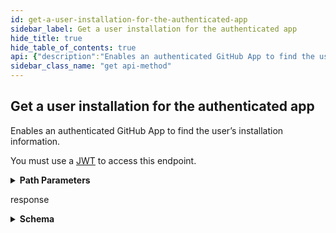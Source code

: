 ```yaml
---
id: get-a-user-installation-for-the-authenticated-app
sidebar_label: Get a user installation for the authenticated app
hide_title: true
hide_table_of_contents: true
api: {"description":"Enables an authenticated GitHub App to find the user’s installation information.\n\nYou must use a [JWT](https://docs.github.com/apps/building-github-apps/authenticating-with-github-apps/#authenticating-as-a-github-app) to access this endpoint.","externalDocs":{"description":"API method documentation","url":"https://docs.github.com/rest/reference/apps/#get-a-user-installation-for-the-authenticated-app"},"operationId":"apps/get-user-installation","parameters":[{"in":"path","name":"username","required":true,"schema":{"type":"string"}}],"responses":{"200":{"content":{"application/json":{"examples":{"default":{"value":{"access_tokens_url":"https://api.github.com/installations/1/access_tokens","account":{"avatar_url":"https://github.com/images/error/hubot_happy.gif","events_url":"https://api.github.com/orgs/github/events","followers_url":"https://api.github.com/users/github/followers","following_url":"https://api.github.com/users/github/following{/other_user}","gists_url":"https://api.github.com/users/github/gists{/gist_id}","gravatar_id":"","html_url":"https://github.com/github","id":1,"login":"github","node_id":"MDEyOk9yZ2FuaXphdGlvbjE=","organizations_url":"https://api.github.com/users/github/orgs","received_events_url":"https://api.github.com/users/github/received_events","repos_url":"https://api.github.com/orgs/github/repos","site_admin":false,"starred_url":"https://api.github.com/users/github/starred{/owner}{/repo}","subscriptions_url":"https://api.github.com/users/github/subscriptions","type":"Organization","url":"https://api.github.com/orgs/github"},"app_id":1,"app_slug":"github-actions","created_at":"2018-02-09T20:51:14.000Z","events":["push","pull_request"],"has_multiple_single_files":true,"html_url":"https://github.com/organizations/github/settings/installations/1","id":1,"permissions":{"checks":"write","contents":"read","metadata":"read"},"repositories_url":"https://api.github.com/installation/repositories","repository_selection":"all","single_file_name":"config.yml","single_file_paths":["config.yml",".github/issue_TEMPLATE.md"],"target_id":1,"target_type":"Organization","updated_at":"2018-02-09T20:51:14.000Z"}}},"schema":{"description":"Installation","properties":{"access_tokens_url":{"example":"https://api.github.com/installations/1/access_tokens","format":"uri","type":"string"},"account":{"anyOf":[{"description":"Simple User","nullable":true,"properties":{"avatar_url":{"example":"https://github.com/images/error/octocat_happy.gif","format":"uri","type":"string"},"events_url":{"example":"https://api.github.com/users/octocat/events{/privacy}","type":"string"},"followers_url":{"example":"https://api.github.com/users/octocat/followers","format":"uri","type":"string"},"following_url":{"example":"https://api.github.com/users/octocat/following{/other_user}","type":"string"},"gists_url":{"example":"https://api.github.com/users/octocat/gists{/gist_id}","type":"string"},"gravatar_id":{"example":"41d064eb2195891e12d0413f63227ea7","nullable":true,"type":"string"},"html_url":{"example":"https://github.com/octocat","format":"uri","type":"string"},"id":{"example":1,"type":"integer"},"login":{"example":"octocat","type":"string"},"node_id":{"example":"MDQ6VXNlcjE=","type":"string"},"organizations_url":{"example":"https://api.github.com/users/octocat/orgs","format":"uri","type":"string"},"received_events_url":{"example":"https://api.github.com/users/octocat/received_events","format":"uri","type":"string"},"repos_url":{"example":"https://api.github.com/users/octocat/repos","format":"uri","type":"string"},"site_admin":{"type":"boolean"},"starred_at":{"example":"\"2020-07-09T00:17:55Z\"","type":"string"},"starred_url":{"example":"https://api.github.com/users/octocat/starred{/owner}{/repo}","type":"string"},"subscriptions_url":{"example":"https://api.github.com/users/octocat/subscriptions","format":"uri","type":"string"},"type":{"example":"User","type":"string"},"url":{"example":"https://api.github.com/users/octocat","format":"uri","type":"string"}},"required":["avatar_url","events_url","followers_url","following_url","gists_url","gravatar_id","html_url","id","node_id","login","organizations_url","received_events_url","repos_url","site_admin","starred_url","subscriptions_url","type","url"],"title":"Simple User","type":"object"},{"description":"An enterprise account","properties":{"avatar_url":{"format":"uri","type":"string"},"created_at":{"example":"2019-01-26T19:01:12.000Z","format":"date-time","nullable":true,"type":"string"},"description":{"description":"A short description of the enterprise.","nullable":true,"type":"string"},"html_url":{"example":"https://github.com/enterprises/octo-business","format":"uri","type":"string"},"id":{"description":"Unique identifier of the enterprise","example":42,"type":"integer"},"name":{"description":"The name of the enterprise.","example":"Octo Business","type":"string"},"node_id":{"example":"MDEwOlJlcG9zaXRvcnkxMjk2MjY5","type":"string"},"slug":{"description":"The slug url identifier for the enterprise.","example":"octo-business","type":"string"},"updated_at":{"example":"2019-01-26T19:14:43.000Z","format":"date-time","nullable":true,"type":"string"},"website_url":{"description":"The enterprise's website URL.","format":"uri","nullable":true,"type":"string"}},"required":["id","node_id","name","slug","html_url","created_at","updated_at","avatar_url"],"title":"Enterprise","type":"object"}],"nullable":true},"app_id":{"example":1,"type":"integer"},"app_slug":{"example":"github-actions","type":"string"},"contact_email":{"example":"\"test_13f1e99741e3e004@d7e1eb0bc0a1ba12.com\"","nullable":true,"type":"string"},"created_at":{"format":"date-time","type":"string"},"events":{"items":{"type":"string"},"type":"array"},"has_multiple_single_files":{"example":true,"type":"boolean"},"html_url":{"example":"https://github.com/organizations/github/settings/installations/1","format":"uri","type":"string"},"id":{"description":"The ID of the installation.","example":1,"type":"integer"},"permissions":{"example":{"deployments":"write","issues":"read"},"properties":{"checks":{"type":"string"},"contents":{"type":"string"},"deployments":{"type":"string"},"issues":{"example":"\"read\"","type":"string"},"metadata":{"type":"string"},"organization_administration":{"example":"\"read\"","type":"string"},"pull_requests":{"type":"string"},"statuses":{"type":"string"}},"type":"object"},"repositories_url":{"example":"https://api.github.com/installation/repositories","format":"uri","type":"string"},"repository_selection":{"description":"Describe whether all repositories have been selected or there's a selection involved","enum":["all","selected"],"type":"string"},"single_file_name":{"example":"config.yaml","nullable":true,"type":"string"},"single_file_paths":{"example":["config.yml",".github/issue_TEMPLATE.md"],"items":{"type":"string"},"type":"array"},"suspended_at":{"format":"date-time","nullable":true,"type":"string"},"suspended_by":{"allOf":[{"description":"Simple User","nullable":true,"properties":{"avatar_url":{"example":"https://github.com/images/error/octocat_happy.gif","format":"uri","type":"string"},"events_url":{"example":"https://api.github.com/users/octocat/events{/privacy}","type":"string"},"followers_url":{"example":"https://api.github.com/users/octocat/followers","format":"uri","type":"string"},"following_url":{"example":"https://api.github.com/users/octocat/following{/other_user}","type":"string"},"gists_url":{"example":"https://api.github.com/users/octocat/gists{/gist_id}","type":"string"},"gravatar_id":{"example":"41d064eb2195891e12d0413f63227ea7","nullable":true,"type":"string"},"html_url":{"example":"https://github.com/octocat","format":"uri","type":"string"},"id":{"example":1,"type":"integer"},"login":{"example":"octocat","type":"string"},"node_id":{"example":"MDQ6VXNlcjE=","type":"string"},"organizations_url":{"example":"https://api.github.com/users/octocat/orgs","format":"uri","type":"string"},"received_events_url":{"example":"https://api.github.com/users/octocat/received_events","format":"uri","type":"string"},"repos_url":{"example":"https://api.github.com/users/octocat/repos","format":"uri","type":"string"},"site_admin":{"type":"boolean"},"starred_at":{"example":"\"2020-07-09T00:17:55Z\"","type":"string"},"starred_url":{"example":"https://api.github.com/users/octocat/starred{/owner}{/repo}","type":"string"},"subscriptions_url":{"example":"https://api.github.com/users/octocat/subscriptions","format":"uri","type":"string"},"type":{"example":"User","type":"string"},"url":{"example":"https://api.github.com/users/octocat","format":"uri","type":"string"}},"required":["avatar_url","events_url","followers_url","following_url","gists_url","gravatar_id","html_url","id","node_id","login","organizations_url","received_events_url","repos_url","site_admin","starred_url","subscriptions_url","type","url"],"title":"Simple User","type":"object"}],"nullable":true},"target_id":{"description":"The ID of the user or organization this token is being scoped to.","type":"integer"},"target_type":{"example":"Organization","type":"string"},"updated_at":{"format":"date-time","type":"string"}},"required":["id","app_id","app_slug","target_id","target_type","single_file_name","repository_selection","access_tokens_url","html_url","repositories_url","events","account","permissions","created_at","updated_at"],"title":"Installation","type":"object"}}},"description":"response"}},"tags":["apps"],"x-github":{"category":"apps","enabledForGitHubApps":false,"githubCloudOnly":false,"previews":[],"subcategory":null},"method":"get","path":"/users/{username}/installation","servers":[{"url":"https://api.github.com"}],"info":{"contact":{"name":"Support","url":"https://support.github.com/contact"},"description":"GitHub's v3 REST API.","license":{"name":"MIT","url":"https://spdx.org/licenses/MIT"},"termsOfService":"https://docs.github.com/articles/github-terms-of-service","title":"GitHub v3 REST API","version":"1.1.4","x-apisguru-categories":["collaboration","developer_tools"],"x-logo":{"url":"https://twitter.com/github/profile_image?size=original"},"x-origin":[{"format":"openapi","url":"https://raw.githubusercontent.com/github/rest-api-description/main/descriptions/api.github.com/api.github.com.json","version":"3.0"}],"x-providerName":"github.com"},"postman":{"name":"Get a user installation for the authenticated app","description":{"content":"Enables an authenticated GitHub App to find the user’s installation information.\n\nYou must use a [JWT](https://docs.github.com/apps/building-github-apps/authenticating-with-github-apps/#authenticating-as-a-github-app) to access this endpoint.","type":"text/plain"},"url":{"path":["users",":username","installation"],"host":["{{baseUrl}}"],"query":[],"variable":[{"disabled":false,"description":{"content":"(Required) ","type":"text/plain"},"type":"any","value":"","key":"username"}]},"header":[{"key":"Accept","value":"application/json"}],"method":"GET"}}
sidebar_class_name: "get api-method"
---
```



## Get a user installation for the authenticated app



Enables an authenticated GitHub App to find the user’s installation information.

You must use a [JWT](https://docs.github.com/apps/building-github-apps/authenticating-with-github-apps/#authenticating-as-a-github-app) to access this endpoint.

<details style={{"marginBottom":"1rem"}}><summary style={{}}><strong>Path Parameters</strong></summary><div><ul><ParamsItem className={"paramsItem"} param={{"in":"path","name":"username","required":true,"schema":{"type":"string"}}}></ParamsItem></ul></div></details><div><ApiTabs><TabItem label={"200"} value={"200"}><div>

response

</div><div><details style={{}}><summary style={{"textAlign":"left"}}><strong>Schema</strong></summary><div style={{"textAlign":"left","marginLeft":"1rem"}}></div><ul style={{"marginLeft":"1rem"}}><SchemaItem collapsible={false} name={"access_tokens_url"} required={true} schemaDescription={undefined} schemaName={"uri"} qualifierMessage={undefined}></SchemaItem><SchemaItem collapsible={false} name={"account"} required={true} schemaDescription={undefined} schemaName={""} qualifierMessage={undefined}></SchemaItem><SchemaItem collapsible={false} name={"app_id"} required={true} schemaDescription={undefined} schemaName={"integer"} qualifierMessage={undefined}></SchemaItem><SchemaItem collapsible={false} name={"app_slug"} required={true} schemaDescription={undefined} schemaName={"string"} qualifierMessage={undefined}></SchemaItem><SchemaItem collapsible={false} name={"contact_email"} required={false} schemaDescription={undefined} schemaName={"string"} qualifierMessage={undefined}></SchemaItem><SchemaItem collapsible={false} name={"created_at"} required={true} schemaDescription={undefined} schemaName={"date-time"} qualifierMessage={undefined}></SchemaItem><SchemaItem collapsible={false} name={"events"} required={true} schemaDescription={undefined} schemaName={"string[]"} qualifierMessage={undefined}></SchemaItem><SchemaItem collapsible={false} name={"has_multiple_single_files"} required={false} schemaDescription={undefined} schemaName={"boolean"} qualifierMessage={undefined}></SchemaItem><SchemaItem collapsible={false} name={"html_url"} required={true} schemaDescription={undefined} schemaName={"uri"} qualifierMessage={undefined}></SchemaItem><SchemaItem collapsible={false} name={"id"} required={true} schemaDescription={"The ID of the installation."} schemaName={"integer"} qualifierMessage={undefined}></SchemaItem><SchemaItem collapsible={true} className={"schemaItem"}><details style={{}}><summary style={{}}><strong>permissions</strong><span style={{"opacity":"0.6"}}> object</span><strong style={{"fontSize":"var(--ifm-code-font-size)","color":"var(--openapi-required)"}}> required</strong></summary><div style={{"marginLeft":"1rem"}}><ul><SchemaItem collapsible={false} name={"checks"} required={false} schemaDescription={undefined} schemaName={"string"} qualifierMessage={undefined}></SchemaItem><SchemaItem collapsible={false} name={"contents"} required={false} schemaDescription={undefined} schemaName={"string"} qualifierMessage={undefined}></SchemaItem><SchemaItem collapsible={false} name={"deployments"} required={false} schemaDescription={undefined} schemaName={"string"} qualifierMessage={undefined}></SchemaItem><SchemaItem collapsible={false} name={"issues"} required={false} schemaDescription={undefined} schemaName={"string"} qualifierMessage={undefined}></SchemaItem><SchemaItem collapsible={false} name={"metadata"} required={false} schemaDescription={undefined} schemaName={"string"} qualifierMessage={undefined}></SchemaItem><SchemaItem collapsible={false} name={"organization_administration"} required={false} schemaDescription={undefined} schemaName={"string"} qualifierMessage={undefined}></SchemaItem><SchemaItem collapsible={false} name={"pull_requests"} required={false} schemaDescription={undefined} schemaName={"string"} qualifierMessage={undefined}></SchemaItem><SchemaItem collapsible={false} name={"statuses"} required={false} schemaDescription={undefined} schemaName={"string"} qualifierMessage={undefined}></SchemaItem></ul></div></details></SchemaItem><SchemaItem collapsible={false} name={"repositories_url"} required={true} schemaDescription={undefined} schemaName={"uri"} qualifierMessage={undefined}></SchemaItem><SchemaItem collapsible={false} name={"repository_selection"} required={true} schemaDescription={"Describe whether all repositories have been selected or there's a selection involved"} schemaName={"string"} qualifierMessage={"**Possible values:** [`all`, `selected`]"}></SchemaItem><SchemaItem collapsible={false} name={"single_file_name"} required={true} schemaDescription={undefined} schemaName={"string"} qualifierMessage={undefined}></SchemaItem><SchemaItem collapsible={false} name={"single_file_paths"} required={false} schemaDescription={undefined} schemaName={"string[]"} qualifierMessage={undefined}></SchemaItem><SchemaItem collapsible={false} name={"suspended_at"} required={false} schemaDescription={undefined} schemaName={"date-time"} qualifierMessage={undefined}></SchemaItem><SchemaItem collapsible={true} className={"schemaItem"}><details style={{}}><summary style={{}}><strong>suspended_by</strong><span style={{"opacity":"0.6"}}> object</span></summary><div style={{"marginLeft":"1rem"}}><div><span className={"badge badge--info"} style={{"marginBottom":"1rem"}}>allOf</span><ul className={"allOf"}><SchemaItem collapsible={false} name={"avatar_url"} required={true} schemaDescription={undefined} schemaName={"uri"} qualifierMessage={undefined}></SchemaItem><SchemaItem collapsible={false} name={"events_url"} required={true} schemaDescription={undefined} schemaName={"string"} qualifierMessage={undefined}></SchemaItem><SchemaItem collapsible={false} name={"followers_url"} required={true} schemaDescription={undefined} schemaName={"uri"} qualifierMessage={undefined}></SchemaItem><SchemaItem collapsible={false} name={"following_url"} required={true} schemaDescription={undefined} schemaName={"string"} qualifierMessage={undefined}></SchemaItem><SchemaItem collapsible={false} name={"gists_url"} required={true} schemaDescription={undefined} schemaName={"string"} qualifierMessage={undefined}></SchemaItem><SchemaItem collapsible={false} name={"gravatar_id"} required={true} schemaDescription={undefined} schemaName={"string"} qualifierMessage={undefined}></SchemaItem><SchemaItem collapsible={false} name={"html_url"} required={true} schemaDescription={undefined} schemaName={"uri"} qualifierMessage={undefined}></SchemaItem><SchemaItem collapsible={false} name={"id"} required={true} schemaDescription={undefined} schemaName={"integer"} qualifierMessage={undefined}></SchemaItem><SchemaItem collapsible={false} name={"login"} required={true} schemaDescription={undefined} schemaName={"string"} qualifierMessage={undefined}></SchemaItem><SchemaItem collapsible={false} name={"node_id"} required={true} schemaDescription={undefined} schemaName={"string"} qualifierMessage={undefined}></SchemaItem><SchemaItem collapsible={false} name={"organizations_url"} required={true} schemaDescription={undefined} schemaName={"uri"} qualifierMessage={undefined}></SchemaItem><SchemaItem collapsible={false} name={"received_events_url"} required={true} schemaDescription={undefined} schemaName={"uri"} qualifierMessage={undefined}></SchemaItem><SchemaItem collapsible={false} name={"repos_url"} required={true} schemaDescription={undefined} schemaName={"uri"} qualifierMessage={undefined}></SchemaItem><SchemaItem collapsible={false} name={"site_admin"} required={true} schemaDescription={undefined} schemaName={"boolean"} qualifierMessage={undefined}></SchemaItem><SchemaItem collapsible={false} name={"starred_at"} required={false} schemaDescription={undefined} schemaName={"string"} qualifierMessage={undefined}></SchemaItem><SchemaItem collapsible={false} name={"starred_url"} required={true} schemaDescription={undefined} schemaName={"string"} qualifierMessage={undefined}></SchemaItem><SchemaItem collapsible={false} name={"subscriptions_url"} required={true} schemaDescription={undefined} schemaName={"uri"} qualifierMessage={undefined}></SchemaItem><SchemaItem collapsible={false} name={"type"} required={true} schemaDescription={undefined} schemaName={"string"} qualifierMessage={undefined}></SchemaItem><SchemaItem collapsible={false} name={"url"} required={true} schemaDescription={undefined} schemaName={"uri"} qualifierMessage={undefined}></SchemaItem></ul></div></div></details></SchemaItem><SchemaItem collapsible={false} name={"target_id"} required={true} schemaDescription={"The ID of the user or organization this token is being scoped to."} schemaName={"integer"} qualifierMessage={undefined}></SchemaItem><SchemaItem collapsible={false} name={"target_type"} required={true} schemaDescription={undefined} schemaName={"string"} qualifierMessage={undefined}></SchemaItem><SchemaItem collapsible={false} name={"updated_at"} required={true} schemaDescription={undefined} schemaName={"date-time"} qualifierMessage={undefined}></SchemaItem></ul></details></div></TabItem></ApiTabs></div>
      